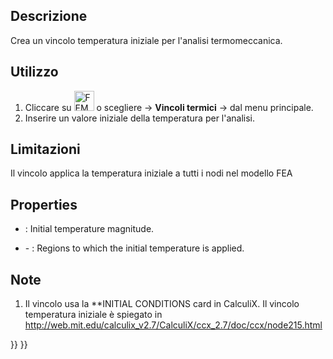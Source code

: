 <languages/>

<div class="mw-translate-fuzzy">
{{Docnav/it|[[FEM_ConstraintPulley/it|Vincolo puleggia]]|[[FEM_ConstraintHeatflux/it|Vincolo scambio termico]]|[[FEM_Workbench/it|FEM]]|IconL=FEM_ConstraintPulley.png|IconC=Workbench_FEM.svg|IconR=FEM_ConstraintHeatflux.png}}
</div>

<div class="mw-translate-fuzzy">
{{GuiCommand/it
|Name=FEM_ConstraintInitialTemperature
|Name/it=Temperatura iniziale
|MenuLocation=Modello → Vincoli termici → Vincolo temperatura iniziale
|Workbenches=[[FEM_Workbench/it|FEM]]
|Shortcut=
|SeeAlso=[[FEM_tutorial/it|Tutorial FEM]]
}}
</div>

<span id="Description"></span>
==Descrizione==

<div class="mw-translate-fuzzy">
Crea un vincolo temperatura iniziale per l'analisi termomeccanica.
</div>

<span id="Usage"></span>
==Utilizzo==

<div class="mw-translate-fuzzy">
#Cliccare su [[Image:FEM_ConstraintInitialTemperature.png|32px]] o scegliere {{KEY|Modello}} → '''Vincoli termici'''  →  {{KEY|[[Image:FEM_ConstraintInitialTemperature.png|32px]] Vincolo temperatura iniziale}} dal menu principale.
#Inserire un valore iniziale della temperatura per l'analisi.
</div>

<span id="Limitations"></span>
==Limitazioni==

<div class="mw-translate-fuzzy">
Il vincolo applica la temperatura iniziale a tutti i nodi nel modello FEA
</div>

==Properties==

* {{PropertyData|initial Temperature}}: Initial temperature magnitude.
* {{PropertyData|References}} - {{Version|1.1}}: Regions to which the initial temperature is applied.

<span id="Notes"></span>
==Note==

<div class="mw-translate-fuzzy">
#Il vincolo usa la **INITIAL CONDITIONS card in CalculiX. Il vincolo temperatura iniziale è spiegato in http://web.mit.edu/calculix_v2.7/CalculiX/ccx_2.7/doc/ccx/node215.html
</div>


<div class="mw-translate-fuzzy">
{{Docnav/it|[[FEM_ConstraintPulley/it|Vincolo puleggia]]|[[FEM_ConstraintHeatflux/it|Vincolo scambio termico]]|[[FEM_Workbench/it|FEM]]|IconL=FEM_ConstraintPulley.png|IconC=Workbench_FEM.svg|IconR=FEM_ConstraintHeatflux.png}}
</div>

{{FEM Tools navi{{#translation:}}}}
{{Userdocnavi{{#translation:}}}}